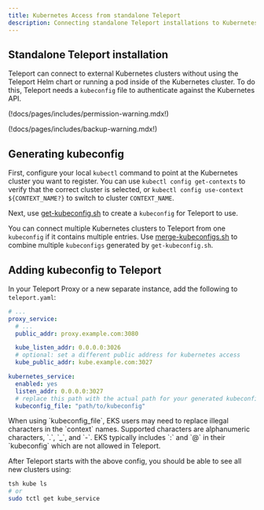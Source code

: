 ```yaml
---
title: Kubernetes Access from standalone Teleport
description: Connecting standalone Teleport installations to Kubernetes clusters.
---
```


## Standalone Teleport installation

Teleport can connect to external Kubernetes clusters without using the Teleport Helm chart or running a pod inside of the Kubernetes cluster. To do this, Teleport needs a `kubeconfig` file to authenticate against the Kubernetes API.

(!docs/pages/includes/permission-warning.mdx!)

(!docs/pages/includes/backup-warning.mdx!)

## Generating kubeconfig

First, configure your local `kubectl` command to point at the Kubernetes
cluster you want to register. You can use `kubectl config get-contexts` to
verify that the correct cluster is selected, or `kubectl config use-context
${CONTEXT_NAME?}` to switch to cluster `CONTEXT_NAME`.

Next, use [get-kubeconfig.sh](https://github.com/gravitational/teleport/blob/master/examples/k8s-auth/get-kubeconfig.sh) to create a `kubeconfig` for Teleport to use.

You can connect multiple Kubernetes clusters to Teleport from one `kubeconfig` if it contains multiple entries. Use
[merge-kubeconfigs.sh](https://github.com/gravitational/teleport/blob/master/examples/k8s-auth/merge-kubeconfigs.sh) to combine multiple `kubeconfigs` generated by `get-kubeconfig.sh`.

## Adding kubeconfig to Teleport

In your Teleport Proxy or a new separate instance, add the following to
`teleport.yaml`:

```yaml
# ...
proxy_service:
  # ...
  public_addr: proxy.example.com:3080

  kube_listen_addr: 0.0.0.0:3026
  # optional: set a different public address for kubernetes access
  kube_public_addr: kube.example.com:3027

kubernetes_service:
  enabled: yes
  listen_addr: 0.0.0.0:3027
  # replace this path with the actual path for your generated kubeconfig
  kubeconfig_file: "path/to/kubeconfig"
```

<Admonition type="warning" title="Warning" >
  When using `kubeconfig_file`, EKS users may need to replace illegal characters in the `context` names.
  Supported characters are alphanumeric characters, `.`, `_`, and `-`. EKS typically includes `:` and `@`
  in their `kubeconfig` which are not allowed in Teleport.
</Admonition>

After Teleport starts with the above config, you should be able to see all new clusters using:

```bash
tsh kube ls
# or
sudo tctl get kube_service
```
